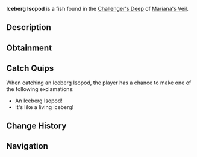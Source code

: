 {{FishInfobox
|image          = Iceberg Isopod.png
|rarity         = Rare
|sea            = First Sea
|location       = [[Challenger's Deep]]
|sublocation    = 
|sources        = Fishing Rod
|radar_location = 
|xp             = 350
|weather        = Windy
|time           = Night
|season         = Winter
|bait           = Minnow
|base_weight    = 24
|base_value     = 400
|weight_range   = 14.5
|base_chance    = 15
|base_resil     = 50
}}
'''Iceberg Isopod''' is a {{Rarity|Rare}} fish found in the [[Challenger's Deep]] of [[Mariana's Veil]].

== Description ==
{{Description|An armored isopod that thrives in the freezing depths.|Bestiary Entry}}

== Obtainment ==
{{Description|Found near underwater ice formations in the dark, especially during windy weather.|Bestiary Hint}}
{{Fish Availability|
Mariana's Veil/Challenger's Deep
|top_rods      = 
Firefly Rod\313372.49\315701.45;
Rapid Rod\312100.52\314638.7;
Frog Rod\304690\306625.54;
Wildflower Rod\302074.6\311450.69;
Leviathan's Fang Rod\299882.83\267306.39;
Long Rod\241460.04\255717.22;
Brick Built Rod\238082.29\252140.03;
Duncan's Rod\238082.29\252140.03;
Fast Rod\292162.91\294101.59;
Plastic Rod\257373.53\259567.88;
Free Spirit Rod\295380.69\266253.67;
Trident Rod\293517.24\261242.26;
No-Life Rod\239840.61\220863.96;
Seraphic Rod\219751.7\202075.21;
Astralhook Rod\218146.65\200034.97;
Challenger's Rod\217999.16\203476.39;
Ethereal Prism Rod\217813.22\197478.34;
Rod Of The Forgotten Fang\216890.24\193383.15;
Blazebringer Rod\216786.33\195073.23;
Zeus Rod\210529.54\186712.95;
Rod Of The Exalted One\209816.35\186937.64;
Verdant Shear Rod\208609.37\191717.32;
Rod Of The Depths\207330.17\184308.04;
Volcanic Rod\196743.62\179850.8;
Depthseeker Rod\196102.81\179265;
Avalanche Rod\175170.24\169487.38;
Steady Rod\90116.88\79613.28
|recommended   = Trident Rod
}}

== Catch Quips ==
When catching an Iceberg Isopod, the player has a chance to make one of the following exclamations:
* An Iceberg Isopod!
* It's like a living iceberg!

== Change History ==
{{Change History|{{subst:Current Version}}}}

== Navigation ==
{{Fish Navbox|Challenger's Deep}}